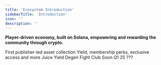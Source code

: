 ```yaml
---
title: 'Ecosystem Introduction'
sidebarTitle: 'Introduction'
icon: ''
description: ''
---
```

**Player-driven economy, built on Solana, empowering and rewarding the community through crypto.**


<CardGroup cols={3}>
 <Card title="Genesis Collection" icon="cube" href="genesis">
  First publisher-led asset collection
  </Card>
    <Card title="Holder Benefits" icon="layer-group" href="holders">
    Yield, membership perks, exclusive access and more
  </Card>
    <Card title="Genesis Staking" icon="ring" href="staking">
    Juice Yield
  </Card>
   <Card title="Community" icon="hand-fist" href="community">
   Degen Fight Club 
  </Card>
     <Card title="Playground" icon="dice" href="Playground">
   Soon Q1 25
  </Card>
     <Card title="Juice" icon="glass-water" href="juice">
     ???
  </Card>
</CardGroup>
